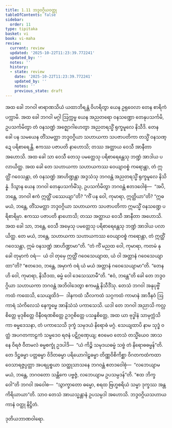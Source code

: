 ```yaml
---
title: 1.11 ဘဒ္ဒဝဂ္ဂိယဝတ္ထု
tableOfContents: false
sidebar:
  order: 11
type: tipitaka
basket: vi
book: vi-maha
review:
  current: review
  updated: '2025-10-22T11:23:39.772241'
  updated_by: ''
  notes: ''
  history:
  - state: review
    date: '2025-10-22T11:23:39.772241'
    updated_by: ''
    notes: ''
    previous_state: draft
---
```



<ReviewStatus review={frontmatter.review} showDetails={true} />

<HypothesisAnnotation frontmatter={frontmatter} />

<DynamicBreadcrumb />

<Division number="36" book="vi-maha" e="ch" v="3" p="30">

<Paragraph number="152" book="vi-maha">
အထ ခေါ ဘဂဝါ ဗာရာဏသိယံ ယထာဘိရန္တံ ဝိဟရိတွာ ယေန ဥရုဝေလာ တေန စာရိကံ ပက္ကာမိ. အထ ခေါ ဘဂဝါ မဂ္ဂါ ဩက္ကမ္မ ယေန အညတရော ဝနသဏ္ဍော တေနုပသင်္ကမိ, ဥပသင်္ကမိတွာ တံ ဝနသဏ္ဍံ အဇ္ဈောဂါဟေတွာ အညတရသ္မိံ ရုက္ခမူလေ နိသီဒိ. တေန ခေါ ပန သမယေန တိံသမတ္တာ ဘဒ္ဒဝဂ္ဂိယာ သဟာယကာ သပဇာပတိကာ တသ္မိံ ဝနသဏ္ဍေ ပရိစာရေန္တိ. ဧကဿ ပဇာပတိ နာဟောသိ; တဿ အတ္ထာယ ဝေသီ အာနီတာ အဟောသိ. အထ ခေါ သာ ဝေသီ တေသု ပမတ္တေသု ပရိစာရေန္တေသု ဘဏ္ဍံ အာဒါယ ပလာယိတ္ထ. အထ ခေါ တေ သဟာယကာ သဟာယကဿ ဝေယျာဝစ္စံ ကရောန္တာ, တံ ဣတ္ထိံ ဂဝေသန္တာ, တံ ဝနသဏ္ဍံ အာဟိဏ္ဍန္တာ အဒ္ဒသံသု ဘဂဝန္တံ အညတရသ္မိံ ရုက္ခမူလေ နိသိန္နံ. ဒိသွာန ယေန ဘဂဝါ တေနုပသင်္ကမိံသု, ဥပသင်္ကမိတွာ ဘဂဝန္တံ ဧတဒဝေါစုံ—  “အပိ, ဘန္တေ, ဘဂဝါ ဧကံ ဣတ္ထိံ ပဿေယျာ”တိ? “ကိံ ပန ဝေါ, ကုမာရာ, ဣတ္ထိယာ”တိ? “ဣဓ မယံ, ဘန္တေ, တိံသမတ္တာ ဘဒ္ဒဝဂ္ဂိယာ သဟာယကာ သပဇာပတိကာ ဣမသ္မိံ ဝနသဏ္ဍေ ပရိစာရိမှာ. ဧကဿ ပဇာပတိ နာဟောသိ; တဿ အတ္ထာယ ဝေသီ အာနီတာ အဟောသိ. အထ ခေါ သာ, ဘန္တေ, ဝေသီ အမှေသု ပမတ္တေသု ပရိစာရေန္တေသု ဘဏ္ဍံ အာဒါယ ပလာယိတ္ထ. တေ မယံ, ဘန္တေ, သဟာယကာ သဟာယကဿ ဝေယျာဝစ္စံ ကရောန္တာ, တံ ဣတ္ထိံ ဂဝေသန္တာ, ဣမံ ဝနသဏ္ဍံ အာဟိဏ္ဍာမာ”တိ. “တံ ကိံ မညထ ဝေါ, ကုမာရာ, ကတမံ နု ခေါ တုမှာကံ ဝရံ—  ယံ ဝါ တုမှေ ဣတ္ထိံ ဂဝေသေယျာထ, ယံ ဝါ အတ္တာနံ ဂဝေသေယျာထာ”တိ? “ဧတဒေဝ, ဘန္တေ, အမှာကံ ဝရံ ယံ မယံ အတ္တာနံ ဂဝေသေယျာမာ”တိ. “တေန ဟိ ဝေါ, ကုမာရာ, နိသီဒထ, ဓမ္မံ ဝေါ ဒေသေဿာမီ”တိ. “ဧဝံ, ဘန္တေ”တိ ခေါ တေ ဘဒ္ဒဝဂ္ဂိယာ သဟာယကာ ဘဂဝန္တံ အဘိဝါဒေတွာ ဧကမန္တံ နိသီဒိံသု.
</Paragraph>

<Paragraph number="153" book="vi-maha">
တေသံ ဘဂဝါ အနုပုဗ္ဗိံ ကထံ ကထေသိ, သေယျထိဒံ—  ဒါနကထံ သီလကထံ သဂ္ဂကထံ ကာမာနံ အာဒီနဝံ ဩကာရံ သံကိလေသံ နေက္ခမ္မေ အာနိသံသံ ပကာသေသိ. ယဒါ တေ ဘဂဝါ အညာသိ ကလ္လစိတ္တေ မုဒုစိတ္တေ ဝိနီဝရဏစိတ္တေ ဥဒဂ္ဂစိတ္တေ ပသန္နစိတ္တေ, အထ ယာ ဗုဒ္ဓါနံ သာမုက္ကံသိကာ ဓမ္မဒေသနာ, တံ ပကာသေသိ ဒုက္ခံ သမုဒယံ နိရောဓံ မဂ္ဂံ. သေယျထာပိ နာမ သုဒ္ဓံ ဝတ္ထံ အပဂတကာဠကံ သမ္မဒေဝ ရဇနံ ပဋိဂ္ဂဏှေယျ; ဧဝမေဝ တေသံ တသ္မိံယေဝ အာသနေ ဝိရဇံ ဝီတမလံ ဓမ္မစက္ခုံ ဥဒပါဒိ—  “ယံ ကိဉ္စိ သမုဒယဓမ္မံ သဗ္ဗံ တံ နိရောဓဓမ္မန်”တိ. တေ ဒိဋ္ဌဓမ္မာ ပတ္တဓမ္မာ ဝိဒိတဓမ္မာ ပရိယောဂါဠှဓမ္မာ တိဏ္ဏဝိစိကိစ္ဆာ ဝိဂတကထံကထာ ဝေသာရဇ္ဇပ္ပတ္တာ အပရပ္ပစ္စယာ သတ္ထုသာသနေ ဘဂဝန္တံ ဧတဒဝေါစုံ—  “လဘေယျာမ မယံ, ဘန္တေ, ဘဂဝတော သန္တိကေ ပဗ္ဗဇ္ဇံ, လဘေယျာမ ဥပသမ္ပဒန်”တိ. “ဧထ ဘိက္ခဝေါ”တိ ဘဂဝါ အဝေါစ—  “သွာက္ခာတော ဓမ္မော, စရထ ဗြဟ္မစရိယံ သမ္မာ ဒုက္ခဿ အန္တကိရိယာယာ”တိ. သာဝ တေသံ အာယသ္မန္တာနံ ဥပသမ္ပဒါ အဟောသိ.

</Paragraph>
</Division>

<Paragraph number="154" type="center" book="vi-maha">
ဘဒ္ဒဝဂ္ဂိယသဟာယကာနံ ဝတ္ထု နိဋ္ဌိတံ.

  
ဒုတိယဘာဏဝါရော.
</Paragraph>